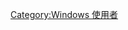 {{About|Windows Server 2012 使用者|操作系统|Windows Server 2012}}
[[Category:Windows_使用者|Category:Windows 使用者]]